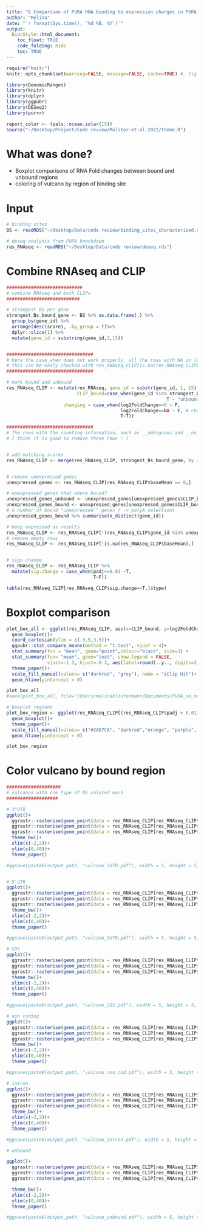 ```yaml
---
title: "6 Comparison of PURA RNA binding to expression changes in PURA knockdown "
author: "Melina"
date: "`r format(Sys.time(), '%d %B, %Y')`"
output:
  BiocStyle::html_document:
    toc_float: TRUE
    code_folding: hide
    toc: TRUE
---
```


```r
require("knitr")
knitr::opts_chunk$set(warning=FALSE, message=FALSE, cache=TRUE) #, fig.pos = "!H", out.extra = ""
```

```r
library(GenomicRanges)
library(knitr)
library(dplyr)
library(ggpubr)
library(DESeq2)
library(purrr)

report_color <- (pals::ocean.solar(15))
source("~/Desktop/Project/Code review/Molitor-et-al-2022/theme.R")
```

# What was done?
- Boxplot comparisons of RNA Fold changes between bound and unbound regions
- coloring of vulcano by region of binding site

# Input
```r
# binding sites
BS <- readRDS("~/Desktop/Data/code review/binding_sites_characterized.rds")

# deseq analysis from PURA knockdown
res_RNAseq <- readRDS("~/Desktop/Data/code review/deseq.rds")

```


# Combine RNAseq and CLIP

```r
############################
# combine RNAseq and both CLIPs
###########################

# strongest BS per gene
strongest_Bs_bound_gene <- BS %>% as.data.frame(.) %>%
  group_by(gene_id) %>%
  arrange(desc(score), .by_group = T)%>%
  dplyr::slice(1) %>% 
  mutate(gene_id = substring(gene_id,1,15))


################################
# here the case_when does not work properly, all the rows with NA in log2FoldChange are labeled as TRUE
# this can be easly checked with res_RNAseq_CLIP[is.na(res_RNAseq_CLIP$log2FoldChange),]
################################

# mark bound and unbound
res_RNAseq_CLIP <- mutate(res_RNAseq, gene_id = substr(gene_id, 1, 15),
                          CLIP_bound=case_when(gene_id %in% strongest_Bs_bound_gene$gene_id ~ "bound",
                                                           T ~ "unbound"),
                     changing = case_when(log2FoldChange==0 ~ F,
                                          log2FoldChange==NA ~ F, # change this to is.na(log2FoldChange) ~ F, would work properly
                                          T~T))

################################
# The rows with the counting information, such as __ambiguous and __no_feature are still in the object res_RNAseq_CLIP
# I think it is good to remove these rows : )


# add matching scores
res_RNAseq_CLIP <- merge(res_RNAseq_CLIP, strongest_Bs_bound_gene, by = "gene_id", all.x=T)


# remove unexpressed genes
unexpressed_genes <- res_RNAseq_CLIP[res_RNAseq_CLIP$baseMean == 0,]

# unexpressed genes that where bound? 
unexpressed_genes_unbound <- unexpressed_genes[unexpressed_genes$CLIP_bound=="unbound",]
unexpressed_genes_bound <- unexpressed_genes[unexpressed_genes$CLIP_bound=="bound",]
# n number of bound "unexpressed " genes ( -> polyA selection)
unexpressed_genes_bound %>% summarise(n_distinct(gene_id))

# keep expressed as results
res_RNAseq_CLIP <- res_RNAseq_CLIP[!(res_RNAseq_CLIP$gene_id %in% unexpressed_genes$gene_id),]
# remove empty rows
res_RNAseq_CLIP <- res_RNAseq_CLIP[!is.na(res_RNAseq_CLIP$baseMean),]


# sign change
res_RNAseq_CLIP <- res_RNAseq_CLIP %>%
  mutate(sig.change = case_when(padj<=0.01 ~T,
                                T~F))

table(res_RNAseq_CLIP[res_RNAseq_CLIP$sig.change==T,]$type)


```

# Boxplot comparison
```r

plot_box_all <- ggplot(res_RNAseq_CLIP, aes(x=CLIP_bound, y=log2FoldChange, fill = CLIP_bound))+
  geom_boxplot()+
  coord_cartesian(ylim = c(-3.5,3.5))+
  ggpubr::stat_compare_means(method = "t.test", vjust = 4)+
  stat_summary(fun = "mean", geom="point",colour="black", size=3) +
  stat_summary(fun= "mean", geom="text", show.legend = FALSE, 
               vjust=-1.3, hjust=-0.3, aes(label=round(..y.., digits=3)))+
  theme_paper()+
  scale_fill_manual(values= c("darkred", "grey"), name = "iClip Hit")+ 
  geom_hline(yintercept = 0)

plot_box_all
#save(plot_box_all, file="/Users/melinaklostermann/Documents/PURA_oe_newpip/PURA_newpip/Report13-output/box_all.pdf")

# boxplot regions 
plot_box_region <- ggplot(res_RNAseq_CLIP[(res_RNAseq_CLIP$padj > 0.01),], aes(x=type, y=log2FoldChange, fill = type))+
  geom_boxplot()+
  theme_paper()+
  scale_fill_manual(values= c("#2AB7CA", "darkred","orange", "purple", "grey"), name = "iClip Hit")+ 
  geom_hline(yintercept = 0)

plot_box_region

```

# Color vulcano by bound region

```r
####################
# vulcanos with one type of BS colored each
###################

# 3"UTR
ggplot()+ 
  ggrastr::rasterise(geom_point(data = res_RNAseq_CLIP[res_RNAseq_CLIP$sig.change ==F,],  aes(x=log2FoldChange, y= -log10(padj)), color = "grey", shape = 1, size = 0.5), dpi = 300)+
  ggrastr::rasterise(geom_point(data = res_RNAseq_CLIP[res_RNAseq_CLIP$sig.change ==T,], aes(x=log2FoldChange, y= -log10(padj),  ), size = 0.5), dpi = 300)+
  ggrastr::rasterise(geom_point(data = res_RNAseq_CLIP[res_RNAseq_CLIP$sig.change ==T & res_RNAseq_CLIP$type =="three_prime_UTR",], aes(x=log2FoldChange, y= -log10(padj)), color = "darkred", size = 0.5), dpi = 300)+
  theme_bw()+
  xlim(c(-2,2))+
  ylim(c(0,40))+
  theme_paper()

#ggsave(paste0(output_path, "vulcano_3UTR.pdf"), width = 5, height = 5, units = "cm")


# 5'UTR
ggplot()+
  ggrastr::rasterise(geom_point(data = res_RNAseq_CLIP[res_RNAseq_CLIP$sig.change ==F,],  aes(x=log2FoldChange, y= -log10(padj)), color = "grey", shape = 1,  size = 0.5), dpi = 300)+
  ggrastr::rasterise(geom_point(data = res_RNAseq_CLIP[res_RNAseq_CLIP$sig.change ==T,], aes(x=log2FoldChange, y= -log10(padj)), size = 0.5), dpi = 300)+
  ggrastr::rasterise(geom_point(data = res_RNAseq_CLIP[res_RNAseq_CLIP$sig.change ==T & res_RNAseq_CLIP$type =="five_prime_UTR",], aes(x=log2FoldChange, y= -log10(padj)), color = "orange",  size = 0.5), dpi = 300)+
  theme_bw()+
  xlim(c(-2,2))+
  ylim(c(0,40))+
  theme_paper()

#ggsave(paste0(output_path, "vulcano_5UTR.pdf"), width = 5, height = 5, units = "cm")

# CDS
ggplot()+
  ggrastr::rasterise(geom_point(data = res_RNAseq_CLIP[res_RNAseq_CLIP$sig.change ==F,],  aes(x=log2FoldChange, y= -log10(padj)), color = "grey", shape = 1,  size = 0.5), dpi = 300)+
  ggrastr::rasterise(geom_point(data = res_RNAseq_CLIP[res_RNAseq_CLIP$sig.change ==T,], aes(x=log2FoldChange, y= -log10(padj)), size = 0.5), dpi = 300)+
  ggrastr::rasterise(geom_point(data = res_RNAseq_CLIP[res_RNAseq_CLIP$sig.change ==T & res_RNAseq_CLIP$type =="CDS",], aes(x=log2FoldChange, y= -log10(padj)), color = "#2AB7CA",  size = 0.5), dpi = 300)+
  theme_bw()+
  xlim(c(-2,2))+
  ylim(c(0,40))+
  theme_paper()

#ggsave(paste0(output_path, "vulcano_CDS.pdf"), width = 5, height = 5, units = "cm")

# non coding
ggplot()+
  ggrastr::rasterise(geom_point(data = res_RNAseq_CLIP[res_RNAseq_CLIP$sig.change ==F,],  aes(x=log2FoldChange, y= -log10(padj)), color = "grey", shape = 1,  size = 0.5), dpi = 300)+
  ggrastr::rasterise(geom_point(data = res_RNAseq_CLIP[res_RNAseq_CLIP$sig.change ==T,], aes(x=log2FoldChange, y= -log10(padj)), size = 0.5), dpi = 300)+
  ggrastr::rasterise(geom_point(data = res_RNAseq_CLIP[res_RNAseq_CLIP$sig.change ==T & res_RNAseq_CLIP$type =="no_region",], aes(x=log2FoldChange, y= -log10(padj)), color = "purple",  size = 0.5), dpi = 300)+
  theme_bw()+
  xlim(c(-2,2))+
  ylim(c(0,40))+
  theme_paper()

#ggsave(paste0(output_path, "vulcano_non_cod.pdf"), width = 5, height = 5, units = "cm")

# intron
ggplot()+
  ggrastr::rasterise(geom_point(data = res_RNAseq_CLIP[res_RNAseq_CLIP$sig.change ==F,],  aes(x=log2FoldChange, y= -log10(padj)), color = "grey", shape = 1,  size = 0.5), dpi = 300)+
  ggrastr::rasterise(geom_point(data = res_RNAseq_CLIP[res_RNAseq_CLIP$sig.change ==T,], aes(x=log2FoldChange, y= -log10(padj)), size = 0.5), dpi = 300)+
  ggrastr::rasterise(geom_point(data = res_RNAseq_CLIP[res_RNAseq_CLIP$sig.change ==T & res_RNAseq_CLIP$type =="intron",], aes(x=log2FoldChange, y= -log10(padj)), color = "blue",  size = 0.5), dpi = 300)+
  theme_bw()+
  xlim(c(-2,2))+
  ylim(c(0,40))+
  theme_paper()

#ggsave(paste0(output_path, "vulcano_intron.pdf"), width = 5, height = 5, units = "cm")

# unbound

ggplot()+
  ggrastr::rasterise(geom_point(data = res_RNAseq_CLIP[res_RNAseq_CLIP$sig.change ==F,],  aes(x=log2FoldChange, y= -log10(padj)), color = "grey", shape = 1,  size = 0.5), dpi = 300)+
  ggrastr::rasterise(geom_point(data = res_RNAseq_CLIP[res_RNAseq_CLIP$sig.change ==T,], aes(x=log2FoldChange, y= -log10(padj)), size = 0.5), dpi = 300)+
  ggrastr::rasterise(geom_point(data = res_RNAseq_CLIP[res_RNAseq_CLIP$sig.change ==T & res_RNAseq_CLIP$CLIP_bound == "unbound",], aes(x=log2FoldChange, y= -log10(padj)), color = "darkgreen",  size = 0.5), dpi = 300)+

  theme_bw()+
  xlim(c(-2,2))+
  ylim(c(0,40))+
  theme_paper()

#ggsave(paste0(output_path, "vulcano_unbound.pdf"), width = 5, height = 5, units = "cm")




```
